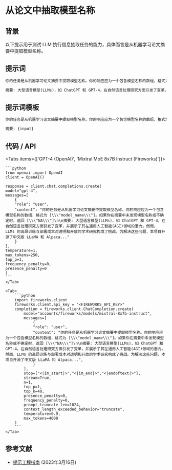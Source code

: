 # 从论文中抽取模型名称


## 背景
以下提示用于测试 LLM 执行信息抽取任务的能力，具体而言是从机器学习论文摘要中提取模型名称。

## 提示词

```markdown
你的任务是从机器学习论文摘要中提取模型名称。你的响应应为一个包含模型名称的数组，格式为 [\"model_name\"]。如果你在摘要中未发现模型名称或不确定时，返回 [\"NA\"]

摘要: 大型语言模型(LLMs)，如 ChatGPT 和 GPT-4，在自然语言处理研究方面引发了变革，并展示了其在通用人工智能(AGI)领域的潜力。然而，LLMs 的高昂训练与部署成本对透明和开放的学术研究构成了挑战。为解决这些问题，本项目开源了中文版 LLaMA 和 Alpaca...
```

## 提示词模板

```markdown
你的任务是从机器学习论文摘要中提取模型名称。你的响应应为一个包含模型名称的数组，格式为 [\"model_name\"]。如果你在摘要中未发现模型名称或不确定时，返回 [\"NA\"]

摘要: {input}
```

## 代码 / API

<Tabs items={['GPT-4 (OpenAI)', 'Mixtral MoE 8x7B Instruct (Fireworks)']}>
    <Tab>
  
    ```python
    from openai import OpenAI
    client = OpenAI()

    response = client.chat.completions.create(
    model="gpt-4",
    messages=[
        {
        "role": "user",
        "content": "你的任务是从机器学习论文摘要中提取模型名称。你的响应应为一个包含模型名称的数组，格式为 [\\\"model_name\\\"]。如果你在摘要中未发现模型名称或不确定时，返回 [\\\"NA\\\"]\n\n摘要: 大型语言模型(LLMs)，如 ChatGPT 和 GPT-4，在自然语言处理研究方面引发了变革，并展示了其在通用人工智能(AGI)领域的潜力。然而，LLMs 的高昂训练与部署成本对透明和开放的学术研究构成了挑战。为解决这些问题，本项目开源了中文版 LLaMA 和 Alpaca..."
        }
    ],
    temperature=1,
    max_tokens=250,
    top_p=1,
    frequency_penalty=0,
    presence_penalty=0
    )
    ```
    </Tab>

    <Tab>
        ```python
        import fireworks.client
        fireworks.client.api_key = "<FIREWORKS_API_KEY>"
        completion = fireworks.client.ChatCompletion.create(
            model="accounts/fireworks/models/mixtral-8x7b-instruct",
            messages=[
                {
                "role": "user",
                "content": "你的任务是从机器学习论文摘要中提取模型名称。你的响应应为一个包含模型名称的数组，格式为 [\\\"model_name\\\"]。如果你在摘要中未发现模型名称或不确定时，返回 [\\\"NA\\\"]\n\n摘要: 大型语言模型(LLMs)，如 ChatGPT 和 GPT-4，在自然语言处理研究方面引发了变革，并展示了其在通用人工智能(AGI)领域的潜力。然而，LLMs 的高昂训练与部署成本对透明和开放的学术研究构成了挑战。为解决这些问题，本项目开源了中文版 LLaMA 和 Alpaca...",
                }
            ],
            stop=["<|im_start|>","<|im_end|>","<|endoftext|>"],
            stream=True,
            n=1,
            top_p=1,
            top_k=40,
            presence_penalty=0,
            frequency_penalty=0,
            prompt_truncate_len=1024,
            context_length_exceeded_behavior="truncate",
            temperature=0.9,
            max_tokens=4000
        )
        ```
    </Tab>


</Tabs>

## 参考文献
- [提示工程指南](https://www.promptingguide.ai/zh/introduction/examples#information-extraction) (2023年3月16日)